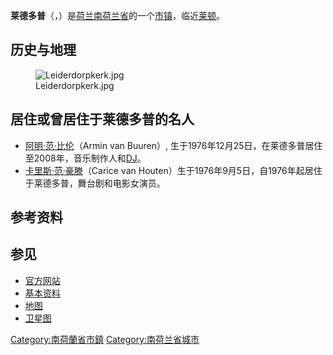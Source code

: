 {{Infobox settlement
<!-- See Template:Infobox settlement for additional fields and descriptions -->
<!-- Name and transliteration -->
| name                    = 莱德多普
| native_name             = Leiderdorp
| settlement_type         = [[市镇_(荷兰)|市镇]]
<!-- Images, nickname, motto -->
| image_skyline           = Netherlands, Zuid-Holland, Leiderdorp, Oude Rijn (1).JPG
| image_alt               = 
| image_caption           = 旧莱茵河（Oude Rijn）流经莱德多普
| image_flag              = Leiderdorp vlag.svg
| flag_size               = 100x67px
| flag_alt                = 
| image_shield            = Leiderdorp wapen.svg
| shield_size             = 100x80px
| shield_alt              = 
<!-- Maps, coordinates -->
| image_map               = Map - NL - Municipality code 0547 (2009).svg
| map_alt                 = Highlighted position of Leiderdorp in a municipal map of South Holland
| map_caption             = 莱德多普在南荷兰省的位置
| coordinates             = {{coord|52|10|N|4|32|E|region:NL|display=inline,title}}
| coordinates_footnotes   = 
| subdivision_type        = [[世界政區索引|国家]]
| subdivision_name        = {{NL}}
| subdivision_type1       = [[荷蘭省份|省份]]
| subdivision_name1       = [[南荷兰省|南荷兰省]]
| government_footnotes    = <ref name="mayor_now">{{cite web
 |url         = http://www.leiderdorp.nl/bestuur_en_organisatie/bestuur/college_%28b_en_w%29/college_van_burgemeester_en_wethouders
 |archive-url = https://web.archive.org/web/20110506134109/http://www.leiderdorp.nl/bestuur_en_organisatie/bestuur/college_(b_en_w)/college_van_burgemeester_en_wethouders
 |url-status    = dead
 |archive-date = 6 May 2011
 |title       = College van Burgemeester en Wethouders
 |trans-title = Board of mayor and aldermen
 |language    = nl
 |publisher   = Gemeente Leiderdorp
 |accessdate  = 9 August 2013
}}</ref>
| governing_body          = 市议会
| leader_party            = [[自由民主人民黨|VVD]]
| leader_title            = 市镇
| leader_name             = [[Laila_Driessen-Jansen|Laila Driessen-Jansen]]
<!-- Geographic information -->
| unit_pref               = Metric
<!-- ALL fields with measurements have automatic unit conversion -->
<!-- for references: use <ref> tags -->
| area_footnotes          = <ref>{{Dutch municipality total area|dataref}}</ref>
<!-- square kilometers -->
| area_total_km2          = {{Dutch municipality total area|Leiderdorp}}
| area_land_km2           = {{Dutch municipality land area|Leiderdorp}}
| area_water_km2          = {{Dutch municipality water area|Leiderdorp}}
| elevation_footnotes     = <ref name="AHN">{{cite web
 |url=http://www.ahn.nl/postcodetool 
 |title=Postcodetool for 2351DZ 
 |language=nl 
 |work=Actueel Hoogtebestand Nederland 
 |publisher=Het Waterschapshuis 
 |accessdate=9 August 2013 
 |url-status=dead 
 |archiveurl=https://web.archive.org/web/20130921053543/http://www.ahn.nl/postcodetool 
 |archivedate=21 September 2013 
}}</ref>
| elevation_m             = 0
| elevation_max_footnotes = <!-- for references: use <ref> tags -->
| elevation_max_m         =
| elevation_min_footnotes = <!-- for references: use <ref> tags -->
| elevation_min_m         =
<!-- Population, demographics -->
| population_footnotes    = <ref>{{Dutch municipality population|dataref}}</ref>
| population_total        = {{Dutch municipality population|Leiderdorp}}
| population_as_of        = {{MONTHNAME|{{Dutch municipality population|popbasemonth}}}} {{Dutch municipality population|popbaseyear}}
| population_density_km2  = {{Dutch municipality population density|Leiderdorp}} <!-- For automatic calculation: auto-->
| population_demonym      = Leiderdorper
<!-- Other information -->
| timezone1               = [[Central_European_Time|CET]]
| utc_offset1             = +1
| timezone1_DST           = [[Central_European_Summer_Time|CEST]]
| utc_offset1_DST         = +2
| postal_code_type        = 邮政编码
| postal_code             = 2350–2353
| area_code_type          = 电话区号
| area_code               = 071
| website                 = {{URL|1=http://www.leiderdorp.nl}}
| footnotes               =
}}
'''莱德多普'''（{{lang-nl|Leiderdorp}}，{{IPA-nl|lɛi̯dərˈdɔrp|lang|Nl-Leiderdorp.ogg}}）是[[荷兰|荷兰]][[南荷兰省|南荷兰省]]的一个[[市镇_(荷兰)|市镇]]，临近[[莱顿|莱顿]]。

== 历史与地理 ==
<!--
The municipality covers an area of 12.29 km² (4.75 mile²) of which 0.56 km² (0.22 mile²) is water. Leiderdorp has now become a suburb of the city of [[Leiden|Leiden]], although the [[Oude_Rijn|Oude Rijn]] river and the [[Zijl|Zijl]] river separates the two. The [[HSL-Zuid|HSL-Zuid]] [[high-speed_rail|high-speed rail]] line between [[Amsterdam|Amsterdam]] and [[Brussels|Brussels]] is currently being built under Leiderdorp.

It is one of the oldest towns in Zuid Holland province and was a base for the Spanish army in the [[Eighty_Years'_War|Eighty Years' War]].

[[Šamorín|Šamorín]], in [[Slovakia|Slovakia]], is the [[Town_twinning|twin town]] of Leiderdorp.
-->
[[File:Leiderdorpkerk.jpg|thumb]]

== 居住或曾居住于莱德多普的名人 ==
* [[阿明·范·比伦|阿明·范·比伦]]（Armin van Buuren）, 生于1976年12月25日，在莱德多普居住至2008年，音乐制作人和[[DJ|DJ]]。
* [[卡里斯·范·豪滕|卡里斯·范·豪滕]]（Carice van Houten）生于1976年9月5日，自1976年起居住于莱德多普，舞台剧和电影女演员。

== 参考资料 ==
{{Reflist}}

== 参见 ==
{{commons|Leiderdorp}}
*[http://www.leiderdorp.nl 官方网站] {{Wayback|url=http://www.leiderdorp.nl/ |date=20080917100005 }}
*[https://web.archive.org/web/20060104125621/http://www.sdu.nl/staatscourant/gem/gem275zh.htm 基本资料]
*[https://web.archive.org/web/20090522200427/http://www.plattegronden.nl/leiderdorp/ 地图]
*[http://maps.google.com/maps?f=q&sll=37.0625,-95.677068&sspn=31.28862,59.941406&hl=en&q=leiden&btnG=Search&ll=52.150607,4.524887&spn=0.005912,0.014634&t=h/ 卫星图]

{{South Holland Province}}
{{Authority control}}
{{DEFAULTSORT:Leiderdorp}}
[[Category:南荷蘭省市鎮|Category:南荷蘭省市鎮]]
[[Category:南荷兰省城市|Category:南荷兰省城市]]